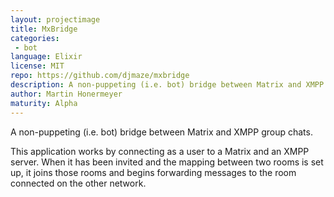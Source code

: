 ```yaml
---
layout: projectimage
title: MxBridge
categories: 
 - bot
language: Elixir
license: MIT
repo: https://github.com/djmaze/mxbridge
description: A non-puppeting (i.e. bot) bridge between Matrix and XMPP group chats.
author: Martin Honermeyer
maturity: Alpha
---
```


A non-puppeting (i.e. bot) bridge between Matrix and XMPP group chats.

This application works by connecting as a user to a Matrix and an XMPP server. When it has been invited and the mapping between two rooms is set up, it joins those rooms and begins forwarding messages to the room connected on the other network.

